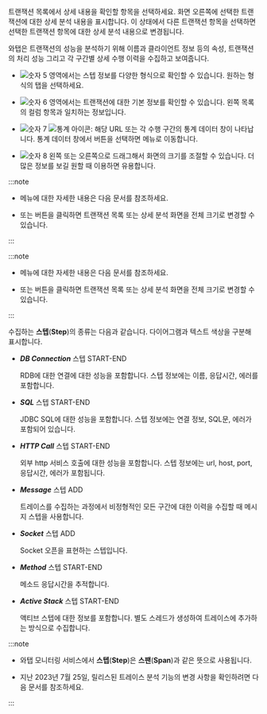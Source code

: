 트랜잭션 목록에서 상세 내용을 확인할 항목을 선택하세요. 화면 오른쪽에 선택한 트랜잭션에 대한 상세 분석 내용을 표시합니다. 이 상태에서 다른 트랜잭션 항목을 선택하면 선택한 트랜잭션 항목에 대한 상세 분석 내용으로 변경됩니다.

와탭은 트랜잭션의 성능을 분석하기 위해 이름과 클라이언트 정보 등의 속성, 트랜잭션의 처리 성능 그리고 각 구간별 상세 수행 이력을 수집하고 보여줍니다.

<Xclude product='php,nodejs,golang'>

<ImgLang img="analysis-tx-table-view.png" desc="트레이스 분석" />

</Xclude>

<InDoc product='php,nodejs,golang'>

<ImgLang img="analysis-tx-table-view-none-actx.png" desc="트레이스 분석" />

</InDoc>

* ![숫자 5](/img/number-05.png) 영역에서는 스텝 정보를 다양한 형식으로 확인할 수 있습니다. 원하는 형식의 탭을 선택하세요.

* ![숫자 6](/img/number-06.png) 영역에서는 트랜잭션에 대한 기본 정보를 확인할 수 있습니다. 왼쪽 목록의 컬럼 항목과 일치하는 정보입니다.

* ![숫자 7](/img/number-07.png) ![통계 아이콘](/img/ic-static.svg): 해당 URL 또는 각 수행 구간의 통계 데이터 창이 나타납니다. 통계 데이터 창에서 <Cmdname sid="detail" className="uitext" /> 버튼을 선택하면 <Cmdname sid="side_statistics" className="uitext" /> 메뉴로 이동합니다.

* ![숫자 8](/img/number-08.png) <LinkImage img='hitmap-lr-drag.svg' alt='좌우 드래그 아이콘' className='_drag' /> 왼쪽 또는 오른쪽으로 드래그해서 화면의 크기를 조절할 수 있습니다. 더 많은 정보를 보길 원할 때 이용하면 유용합니다.

<InDoc product='kubernetes'>

:::note

* <Cmdname sid="side_statistics" className="uitext" /> 메뉴에 대한 자세한 내용은 <Link to="../java/analysis-apm-trs">다음 문서</Link>를 참조하세요.

* <LinkImage img='ic-s-tx-left.svg' alt='왼쪽 화살표 아이콘' className='_txDrag' /> 또는 <LinkImage img='ic-s-tx-right.svg' alt='오른쪽 화살표 아이콘' className='_txDrag' /> 버튼을 클릭하면 트랜잭션 목록 또는 상세 분석 화면을 전체 크기로 변경할 수 있습니다.

:::

</InDoc>

<InDoc product='java,python,php,nodejs,golang,dotnet'>

:::note

* <Cmdname sid="side_statistics" className="uitext" /> 메뉴에 대한 자세한 내용은 <Link to="analysis-apm-trs">다음 문서</Link>를 참조하세요.

* <LinkImage img='ic-s-tx-left.svg' alt='왼쪽 화살표 아이콘' className='_txDrag' /> 또는 <LinkImage img='ic-s-tx-right.svg' alt='오른쪽 화살표 아이콘' className='_txDrag' /> 버튼을 클릭하면 트랜잭션 목록 또는 상세 분석 화면을 전체 크기로 변경할 수 있습니다.

:::

</InDoc>

수집하는 **스텝**(**Step**)의 종류는 다음과 같습니다. 다이어그램과 텍스트 색상을 구분해 표시합니다.

* ***DB Connection*** 스텝 <span class='type'>START-END</span>

  RDB에 대한 연결에 대한 성능을 포함합니다. 스텝 정보에는 이름, 응답시간, 에러를 포함합니다.

* ***SQL*** 스텝 <span class='type'>START-END</span>

  JDBC SQL에 대한 성능을 포함합니다. 스텝 정보에는 연결 정보, SQL문, 에러가 포함되어 있습니다.

* ***HTTP Call*** 스텝 <span class='type'>START-END</span>

  외부 http 서비스 호출에 대한 성능을 포함합니다. 스텝 정보에는 url, host, port, 응답시간, 에러가 포함됩니다.

* ***Message*** 스텝 <span class='type'>ADD</span>

  트레이스를 수집하는 과정에서 비정형적인 모든 구간에 대한 이력을 수집할 때 메시지 스텝을 사용합니다.  

* ***Socket*** 스텝 <span class='type'>ADD</span>

  Socket 오픈을 표현하는 스텝입니다.

* ***Method*** 스텝 <span class='type'>START-END</span>

  메소드 응답시간을 추적합니다.

<Xclude product='php,nodejs,golang'>

* ***Active Stack*** 스텝 <span class='type'>START-END</span>

  액티브 스텝에 대한 정보를 포함합니다. 별도 스레드가 생성하여 트레이스에 추가하는 방식으로 수집합니다.

</Xclude>

:::note

* 와탭 모니터링 서비스에서 **스텝**(**Step**)은 **스팬**(**Span**)과 같은 뜻으로 사용됩니다.

* 지난 2023년 7월 25일, 릴리스된 <UI>트레이스 분석</UI> 기능의 변경 사항을 확인하려면 <Link to='../reference/changes-analysis-trace' target='_blank'>다음 문서</Link>를 참조하세요.

:::